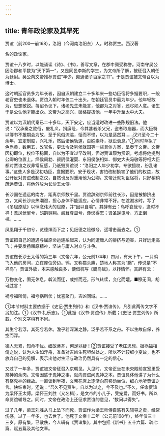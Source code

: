 ```yaml
---
---
---
```

title: 青年政论家及其早死
---



贾谊（前200—前168），洛阳（今河南洛阳东）人。时称贾生。西汉著

名的政论家。

贾谊十八岁时，以能诵读《诗》、《书》，善写文章，在郡中颇受称誉。河南守吴公因治郡和平数为“天下第一”，又是同邑李斯的学生，为文帝所了解，被征召入朝任为廷尉。吴公向文帝推荐贾谊“年少，颇通诸子百家之书”。于是贾谊被文帝召以为博士。

这时朝廷官员多为年长者，因自汉朝建立二十多年来一些功臣宿将多据要职，一般老官吏也未退休。贾谊入朝时年仅二十出头，在朝廷官员中最为年少。他年轻敢为，思想敏锐。每诏令议下，诸老先生未能言，他都为之对答，还尽如人意。诸生于是公认他才能出众。文帝为之高兴，破格提拔他，一年中升至太中大夫。

贾谊以为汉朝代秦已二十多年，天下安定，应当适时改进一些陈规旧法。他说：“汉承秦之败俗，废礼义，捐廉耻，今其甚者杀父兄，盗者取庙器，而大臣特以簿书不报期会为故，至于风俗流溢，恬而不怪，以为是适然耳……汉兴至今二十余年，宜定制度，兴礼乐，然后诸侯轨道，百姓素朴，狱讼衰息。”①同时草拟了色尚黄，数用五，改官名，更法令及列侯就国等一些具体方案，呈奏于文帝。文帝因初即位，权位不稳固，自以为不宜过早改制，但对贾谊颇为赏识，考虑将他提到公卿的位置上。绛侯周勃、颍阴侯灌婴、东阳侯张相如、御史大夫冯敬等将相大臣都对贾谊之议非常反感，乃诋毁贾谊说：“洛阳之人年少初学，专欲擅权，纷乱诸事。”这些人多是汉初功臣，盘据要职，安于现状，害怕改制损害了他们的权益，故公开反对贾谊改制之议，自然也反对重用他为公卿。文帝迁就功臣宿将，只好稍稍疏远贾谊，将他外放为长沙王太傅。

长沙国在遥远的南方，距离京师数千里。贾谊辞别京师前往长沙，因是被排挤出京，又闻长沙炎热潮湿，担心身体不能适应，心情非常不好。在渡湘水时，写了《吊屈原赋》以悼念伟大的屈原，并“因以自喻”。其辞有云：乌呼哀哉兮，逢时不祥！鸾凤伏窜兮，鸱鹄翱翔。阘茸尊显兮，谗谀得志；贤圣逆曳兮，方正倒植。……

凤凰翔于千仞兮，览德煇而下之；见细德之险徵兮，遥增击而去之。①

贾谊把自己的遭遇与屈原命运连系起来，认为同遭庸人的排挤与迫害，只好远走高飞；并要发扬屈原精神，坚决与庸人对立与斗争。

贾谊做长沙王太傅的第三年（文帝六年，公元前174年）四月，有天下午，一只鸮飞入他的房间，立在座位旁边。鸮，又称猫头鹰，楚地人称其为“鵩”，传说是“不祥鸟”。贾谊外放，本来感触良多，便借机写《鵩鸟赋》，以抒情怀。其辞有云：

万物变化，固无休息。斡流而迁，或推而还。形气转续，变化而嬗。■穆无间，胡可胜言！

祸兮福所倚，福兮祸所伏；忧喜聚门，吉凶同域。……

①本节材料主要依据于《史记·贾生列传》和《汉书·贾谊传》，凡引此两传文字不另加注。①《汉书·礼乐志》。①此据《汉书·贾谊传》所载；《史记·贾生列传》所载，个别文字稍有不同。

其生兮若浮，其死兮若休。澹乎若深渊之静，泛乎若不系之舟。不以生故自保，养空而浮。

德人无累，知命不忧。细故蒂芥，何足以疑！②贾谊接受了老庄思想，据祸福相倚之说，认为人生如浮舟，准备对吉凶生死坦然处之，所以不计较细小变故，也不放弃自己的见解，表示出他对生活与政治仍然具有一定的信心。

又过了一年多，贾谊被文帝征召入京朝见。入见时，文帝正坐在未央殿前宣室里受祭神的余肉。文帝因感于鬼神之事，就向贾谊问鬼神之本。贾谊具体他讲了为什么有祭鬼神的缘故。一直谈到半夜，文帝在席上逐渐向前移动坐位，细心地听贾谊之言。快结束时，还说：“吾久不见贾生，自以为过之，今不及也。”不久，任命贾谊为梁怀王太傅。梁怀王刘胜（又名楫），是文帝的小儿子，受宠爱，而好书，所以命贾谊辅导之。同时，文帝在政治上还征求贾谊的意见，“数问以得失”。

过了几年，梁王刘胜从马上坠下而死，贾谊作为梁王师傅自感有失辅导之责，经常伤感，过了一年多，也去世了。他死于文帝十二年（公元前168年），终年仅三十三岁。原有集，已散佚，今人辑有《贾谊集》，其中包括《新书》五十六篇、疏七篇、赋五篇及其他文章。